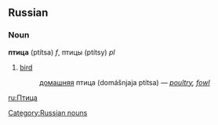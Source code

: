 ==Russian==
===Noun===
'''птица''' (ptítsa) ''f'', птицы (ptítsy) ''pl''

# [[bird]]
#:[[домашний|домашняя]] птица (domášnjaja ptítsa) — ''[[poultry]], [[fowl]]''

[[ru:Птица]]
[[Category:Russian nouns]]